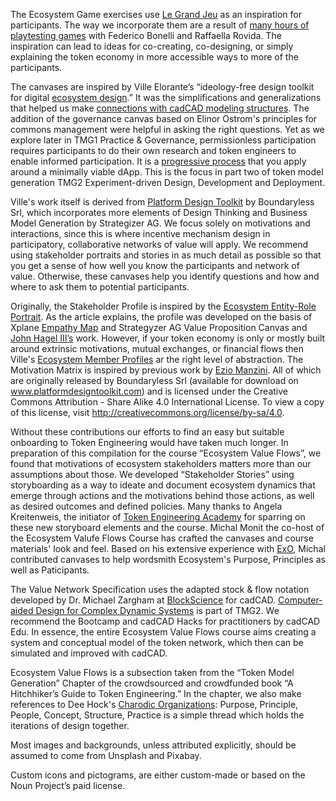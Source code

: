 The Ecosystem Game exercises use [Le Grand Jeu](http://legrandjeu.net/?page_id=70) as an inspiration for participants. The way we incorporate them are a result of [many hours of playtesting games](https://medium.com/freeelio-studios/le-grand-jeu-met-token-engineering-and-it-was-love-at-first-sight-e7a85c6d9444) with Federico Bonelli and Raffaella Rovida. The inspiration can lead to ideas for co-creating, co-designing, or simply explaining the token economy in more accessible ways to more of the participants. 

The canvases are inspired by Ville Elorante’s “ideology-free design toolkit for digital [ecosystem design](https://github.com/villeeloranta/ecosystem-design-toolkit).” It was the simplifications and generalizations that helped us make [connections with cadCAD modeling structures](https://docs.google.com/presentation/d/1JnWZwXP7UhkpGQA4Md3IkJgiu84Xmvb4uxh0f1-cVz4/edit#slide=id.g5ebee69bd6_0_7). The addition of the governance canvas based on Elinor Ostrom's principles for commons management were helpful in asking the right questions. Yet as we explore later in TMG1 Practice & Governance, permissionless participation requires participants to do their own research and token engineers to enable informed participation. It is a [progressive process](https://a16z.com/2020/01/09/progressive-decentralization-crypto-product-management/) that you apply around a minimally viable dApp. This is the focus in part two of token model generation TMG2 Experiment-driven Design, Development and Deployment.

Ville's work itself is derived from [Platform Design Toolkit]( www.platformdesigntoolkit.com) by Boundaryless Srl, which incorporates more elements of Design Thinking and Business Model Generation by Strategizer AG. We focus solely on motivations and interactions, since this is where incentive mechanism design in participatory, collaborative networks of value will apply. We recommend using stakeholder portraits and stories in as much detail as possible so that you get a sense of how well you know the participants and network of value. Otherwise, these canvases help you identify questions and how and where to ask them to potential participants. 

Originally, the Stakeholder Profile is inspired by the [Ecosystem Entity-Role Portrait](https://stories.platformdesigntoolkit.com/evolving-user-research-into-the-age-of-platforms-ecosystems-9ca549f81d76). As the article explains, the profile was developed on the basis of Xplane [Empathy Map](https://xplane.com/worksheets/empathy-map-worksheet/) and Strategyzer AG Value Proposition Canvas and [John Hagel III’s](https://johnhagel.medium.com/) work. However, if your token economy is only or mostly built around extrinsic motivations, mutual exchanges, or financial flows then Ville's [Ecosystem Member Profiles](https://github.com/villeeloranta/ecosystem-design-toolkit/blob/master/aalto_ecosystemdesigntoolkit_v01jan20_200122v1_ve.pdf) ar the right level of abstraction. The Motivation Matrix is inspired by previous work by [Ezio Manzini](https://en.wikipedia.org/wiki/Ezio_Manzini). All of which are  originally released by Boundaryless Srl (available for download on www.platformdesigntoolkit.com) and is licensed under the Creative Commons Attribution - Share Alike 4.0 International License. To view a copy of this license, visit http://creativecommons.org/license/by-sa/4.0. 

Without these contributions our efforts to find an easy but suitable onboarding to Token Engineering would have taken much longer. In preparation of this compilation for the course “Ecosystem Value Flows”, we found that motivations of ecosystem stakeholders matters more than our assumptions about those. We developed “Stakeholder Stories” using storyboarding as a way to ideate and document ecosystem dynamics that emerge through actions and the motivations behind those actions, as well as desired outcomes and defined policies. Many thanks to Angela Kreitenweis, the initiator of [Token Engineering Academy](https://tokenengineering.org) for sparring on these new storyboard elements and the course. Michal Monit the co-host of the Ecosystem Valufe Flows Course has crafted the canvases and course materials' look and feel. Based on his extensive experience with [ExO](https://www.exo.works/faq/what-is-a-massive-transformative-purpose-mtp), Michal contributed canvases to help wordsmith Ecosystem's Purpose, Principles as well as Paticipants. 

The Value Network Specification uses the adapted stock & flow notation developed by Dr. Michael Zargham at [BlockScience](https://block.science/) for cadCAD. [Computer-aided Design for Complex Dynamic Systems](https://cadcad.org/) is part of TMG2. We recommend the Bootcamp and cadCAD Hacks for practitioners by cadCAD Edu. In essence, the entire Ecosystem Value Flows course aims creating a system and conceptual model of the token network, which then can be simulated and improved with cadCAD. 

Ecosystem Value Flows is a subsection taken from the “Token Model Generation” Chapter of the crowdsourced and crowdfunded book “A Hitchhiker’s Guide to Token Engineering.” In the chapter, we also make references to Dee Hock's [Charodic Organizations](https://thesystemsthinker.com/the-nature-and-creation-of-chaordic-organizations/): Purpose, Principle, People, Concept, Structure, Practice is a simple thread which holds the iterations of design together.

Most images and backgrounds, unless attributed explicitly, should be assumed to come from Unsplash and Pixabay. 

Custom icons and pictograms, are either custom-made or based on the Noun Project’s paid license. 

